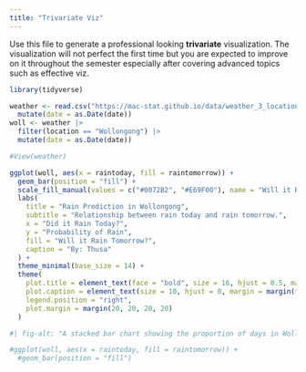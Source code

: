 ```yaml
---
title: "Trivariate Viz"
---
```


Use this file to generate a professional looking **trivariate** visualization.  The visualization will not perfect the first time but you are expected to improve on it throughout the semester especially after covering advanced topics such as effective viz.
```r
library(tidyverse)

weather <- read.csv("https://mac-stat.github.io/data/weather_3_locations.csv") |> 
  mutate(date = as.Date(date))  
woll <- weather |>
  filter(location == "Wollongong") |> 
  mutate(date = as.Date(date))  

#View(weather)

ggplot(woll, aes(x = raintoday, fill = raintomorrow)) + 
  geom_bar(position = "fill") +
  scale_fill_manual(values = c("#0072B2", "#E69F00"), name = "Will it Rain Tomorrow?") + 
  labs(
    title = "Rain Prediction in Wollongong",
    subtitle = "Relationship between rain today and rain tomorrow.",
    x = "Did it Rain Today?",
    y = "Probability of Rain",
    fill = "Will it Rain Tomorrow?",
    caption = "By: Thusa"
  ) +
  theme_minimal(base_size = 14) +
  theme(
    plot.title = element_text(face = "bold", size = 16, hjust = 0.5, margin = margin(b = 10)),  
    plot.caption = element_text(size = 10, hjust = 0, margin = margin(t = 10)),  
    legend.position = "right",
    plot.margin = margin(20, 20, 20, 20)
  )

#| fig-alt: "A stacked bar chart showing the proportion of days in Wollongong where rain today is associated with rain tomorrow. The x-axis represents whether it rained today, and the bars are divided by color to show the proportion of rainy vs. non-rainy days the next day."

#ggplot(woll, aes(x = raintoday, fill = raintomorrow)) + 
  #geom_bar(position = "fill")
```

